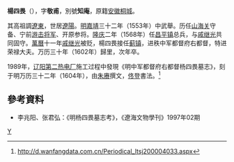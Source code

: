 '''楊四畏'''（{{bd|1530年||1603年||}}），字'''敬甫'''，別號'''知庵'''，原籍[[安徽|安徽]][[桐城|桐城]]。

其高祖調[[遼東|遼東]]，世居[[遼陽|遼陽]]。[[明|明]][[嘉靖|嘉靖]]三十二年（1553年）中武舉。历任[[山海关|山海关]]守备、宁前[[游击将军|游击将军]]、开原参将。[[隆庆_(明朝)|隆庆]]二年（1568年）任[[昌平镇|昌平镇]]总兵，与[[戚继光|戚继光]]共同固守。[[萬曆|萬曆]]十一年[[戚继光|戚继光]]被贬，楊四畏接任[[蓟镇|蓟镇]]，进秩中军都督府右都督，特进荣禄大夫。万历三十年（1602年）歸里，次年卒。

1989年，[[辽阳第二热电厂|辽阳第二热电厂]]施工过程中發現《明中军都督府右都督杨四畏墓志》，刻于明万历三十二年（1604年），由[[朱赓|朱赓]]撰文，[[佟登|佟登]]書法。<ref>http://d.wanfangdata.com.cn/Periodical_ltsj200004033.aspx</ref>

==參考資料==
* 李兆阳、张君弘：《明杨四畏墓志考》，《遼海文物學刊》1997年02期
{{reflist}}
[[Category:明朝軍事人物|Y]]
